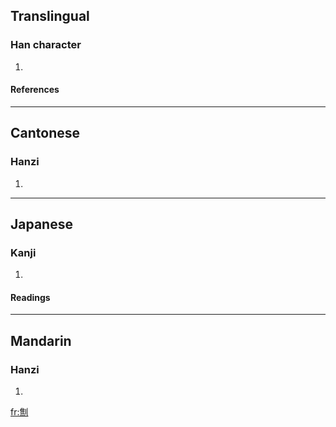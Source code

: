 ==Translingual==
===Han character===
{{Han char|rn=18|rad=刀|as=12|sn=14|four=2230<sub>0</sub>|canj=人火中弓 (OFLN)}}
# {{defn|Han}}
====References====
{{Han ref|kx=0143.480|dkj=02182|dj=0324.220|hdz=10355.200|uh=5281|ud=21121|bh=E142|bd=57666}}
----
==Cantonese==
===Hanzi===
{{yue-hanzi|jyut=|y=chiu1}}
# {{defn|Cantonese}}
----
==Japanese==
===Kanji===
{{ja-kanji|grade=|rs=刀12}}
# {{defn|Japanese}} 
====Readings====
{{ja-readings|on=[[っよう]] (syō), [[じょう]] (jō)|kun=[[たつ]] (tatsu), [[かる]] (karu), [[かりとる]] (karitoru)}}
----
==Mandarin==
===Hanzi===
{{cmn-hanzi|pin=[[qiāo]] ([[qiao1]])|wg=ch'iao<sup>1</sup>}}
# {{defn|Mandarin}}

[[fr:劁]]